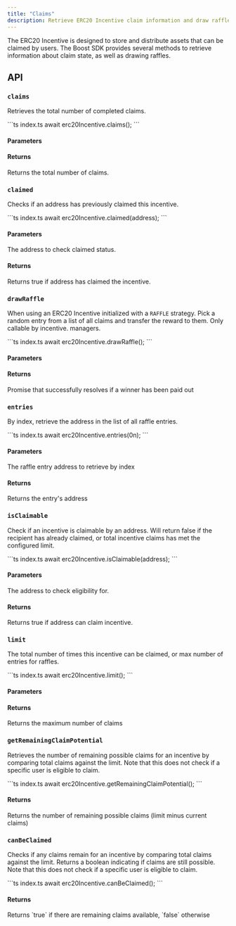 ```yaml
---
title: "Claims"
description: Retrieve ERC20 Incentive claim information and draw raffle
---
```



<SDKDisclaimer />

The ERC20 Incentive is designed to store and distribute assets that can be claimed by users. The Boost SDK provides several methods to retrieve information about claim state, as well as drawing raffles.

## API

### `claims`

Retrieves the total number of completed claims.

<CodeGroup>
```ts index.ts
await erc20Incentive.claims();
```
</CodeGroup>

#### Parameters

<ReadParams />

#### Returns

<ResponseField name="Total claims" type="Promise<bigint>">
  Returns the total number of claims.
</ResponseField>

### `claimed`

Checks if an address has previously claimed this incentive.

<CodeGroup>
```ts index.ts
await erc20Incentive.claimed(address);
```
</CodeGroup>

#### Parameters

<ParamField path="address" type="Address">
  The address to check claimed status.
</ParamField>

<ReadParams />

#### Returns

<ResponseField name="Has claimed" type="Promise<boolean>">
 Returns true if address has claimed the incentive.
</ResponseField>

### `drawRaffle`

When using an ERC20 Incentive initialized with a `RAFFLE` strategy. Pick a random entry from a list of all claims and transfer the reward to them. Only callable by incentive. managers.

<CodeGroup>
```ts index.ts
await erc20Incentive.drawRaffle();
```
</CodeGroup>

#### Parameters

<WriteParams />

#### Returns

<ResponseField name="Success" type="Promise<void>">
  Promise that successfully resolves if a winner has been paid out
</ResponseField>

### `entries`

By index, retrieve the address in the list of all raffle entries.

<CodeGroup>
```ts index.ts
await erc20Incentive.entries(0n);
```
</CodeGroup>

#### Parameters

<ParamField path="index" type="bigint">
  The raffle entry address to retrieve by index
</ParamField>

<ReadParams />

#### Returns

<ResponseField name="Raffle entry" type="Promise<Address>">
  Returns the entry's address
</ResponseField>

### `isClaimable`

Check if an incentive is claimable by an address. Will return false if the recipient has already claimed, or total incentive claims has met the configured limit.

<CodeGroup>
```ts index.ts
await erc20Incentive.isClaimable(address);
```
</CodeGroup>

#### Parameters

<ParamField path="address" type="Address">
  The address to check eligibility for.
</ParamField>

<ReadParams />

#### Returns

<ResponseField name="Eligibility" type="Promise<boolean>">
 Returns true if address can claim incentive.
</ResponseField>


### `limit`

The total number of times this incentive can be claimed, or max number of entries for raffles.

<CodeGroup>
```ts index.ts
await erc20Incentive.limit();
```
</CodeGroup>

#### Parameters

<ReadParams />

#### Returns

<ResponseField name="Claim limit" type="Promise<bigint>">
  Returns the maximum number of claims
</ResponseField>

### `getRemainingClaimPotential`

Retrieves the number of remaining possible claims for an incentive by comparing total claims against the limit. 
Note that this does not check if a specific user is eligible to claim.

<CodeGroup>
```ts index.ts
await erc20Incentive.getRemainingClaimPotential();
```
</CodeGroup>

<ReadParams />

#### Returns

<ResponseField name="Remaining claims" type="Promise<bigint>">
  Returns the number of remaining possible claims (limit minus current claims)
</ResponseField>

### `canBeClaimed`

Checks if any claims remain for an incentive by comparing total claims against the limit. 
Returns a boolean indicating if claims are still possible. 
Note that this does not check if a specific user is eligible to claim.

<CodeGroup>
```ts index.ts
await erc20Incentive.canBeClaimed();
```
</CodeGroup>

<ReadParams />

#### Returns

<ResponseField type="Promise<boolean>">
  Returns `true` if there are remaining claims available, `false` otherwise
</ResponseField>
